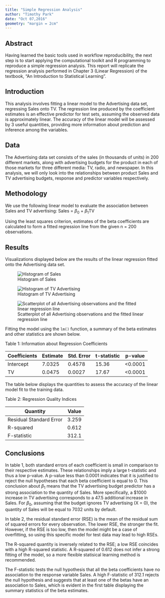 ```yaml
---
title: "Simple Regression Analysis"
author: "Timothy Park"
date: "Oct 07,2016"
geometry: "margin = 2cm"
---
```

## Abstract

Having learned the basic tools used in workflow reproducibility, the next step is to start applying the computational toolkit and R programming to reproduce a simple regression analysis. This report will replicate the regression analysis performed in Chapter 3 (Linear Regression) of the textbook, "An Introduction to Statistical Learning". 

## Introduction

This analysis involves fitting a linear model to the Advertising data set, regressing Sales onto TV. The regression line produced by the coefficient estimates is an effective predictor for test sets, assuming the observed data is approximately linear. The accuracy of the linear model will be assessed by 3 useful quantities, providing more information about prediction and inference among the variables.

## Data

The Advertising data set consists of the sales (in thousands of units) in 200 different markets, along with advertising budgets for the product in each of those markets for three different media: TV, radio, and newspaper. In this analysis, we will only look into the relationships between product Sales and TV advertising budgets, response and predictor variables respectively. 

## Methodology

We use the following linear model to evaluate the association between Sales and TV advertising: 
                        Sales = $\beta_0$ + $\beta_1$TV
                         
Using the least squares criterion, estimates of the beta coefficients are calculated to form a fitted regression line from the given n = 200 observations.

## Results

Visualizations displayed below are the results of the linear regression fitted onto the Advertising data set.

![Histogram of Sales](images/histogram-sales.png)  

\newpage

![Histogram of TV Advertising](images/histogram-tv.png)  

\newpage

![Scatterplot of all Advertising observations and the fitted linear regression line](images/scatterplot-tv-sales.png)

\newpage

Fitting the model using the `lm()` function, a summary of the beta estimates and other statistics are shown below.

Table 1: Information about Regression Coefficients

Coefficients| Estimate | Std. Error | t-statistic | p-value
------------|----------|------------|-------------|---------
Intercept   | 7.0325   | 0.4578     | 15.36       | <0.0001
TV          | 0.0475   | 0.0027     | 17.67       | <0.0001

The table below displays the quantities to assess the accuracy of the linear model fit to the training data.

Table 2: Regression Quality Indices

Quantity               | Value
-----------------------|-------
Residual Standard Error| 3.259
R-squared              | 0.612
F-statistic            | 312.1

## Conclusions

In table 1, both standard errors of each coefficient is small in comparison to their respective estimates. These relationships imply a large t-statistic and thus a low p-value. A p-value less than 0.0001 indicates that it is justified to reject the null hypotheses that each beta coefficient is equal to 0. This conclusion about $\beta_1$ means that the TV advertising budget predictor has a strong association to the quantity of Sales. More specifically, a $1000 increase in TV advertising corresponds to a 47.5 additional increase in Sales. For $\beta_0$, assuming that the budget ignores TV advertising (X = 0), the quantity of Sales will be equal to 7032 units by default.

In table 2, the residual standard error (RSE) is the mean of the residual sum of squared errors for every observation. The lower RSE, the stronger the fit. However, if the RSE is too low, then the model might be a case of overfitting, so using this specific model for test data may lead to high RSEs. 

The R-squared quantity is inversely related to the RSE; a low RSE coincides with a high R-squared statistic. A R-squared of 0.612 does not infer a strong fitting of the model, so a more flexible statisical learning method is recommended.

The F-statistic tests the null hypothesis that all the beta coefficients have no association to the response variable Sales. A high F-statistic of 312.1 rejects the null hypothesis and suggests that at least one of the betas have an association to Sales, which is evident in the first table displaying the summary statistics of the beta estimates.

